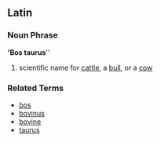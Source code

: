 ==Latin==

===Noun Phrase===
''''Bos taurus'''''

# scientific name for [[cattle]], a [[bull]], or a [[cow]]

===Related Terms===
*[[bos]]
*[[bovinus]]
*[[bovine]]
*[[taurus]]